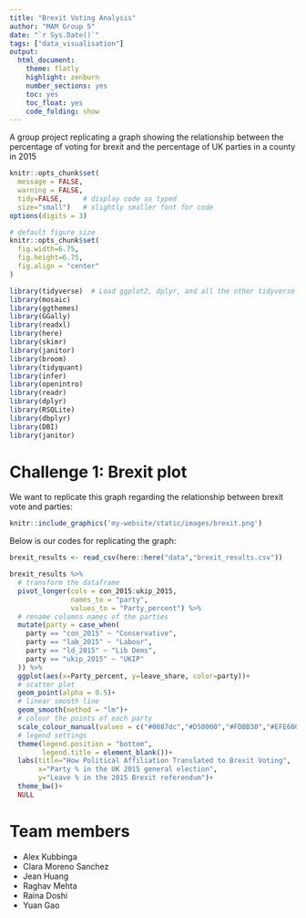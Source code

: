```yaml
---
title: "Brexit Voting Analysis"
author: "MAM Group 5"
date: "`r Sys.Date()`"
tags: ["data_visualisation"]
output:
  html_document:
    theme: flatly
    highlight: zenburn
    number_sections: yes
    toc: yes
    toc_float: yes
    code_folding: show
---
```


A group  project replicating a graph showing the relationship between the percentage of voting for brexit and the percentage of UK parties in a county in 2015

<!--more--> 

```r
knitr::opts_chunk$set(
  message = FALSE, 
  warning = FALSE, 
  tidy=FALSE,     # display code as typed
  size="small")   # slightly smaller font for code
options(digits = 3)

# default figure size
knitr::opts_chunk$set(
  fig.width=6.75, 
  fig.height=6.75,
  fig.align = "center"
)
```

```r
library(tidyverse)  # Load ggplot2, dplyr, and all the other tidyverse packages
library(mosaic)
library(ggthemes)
library(GGally)
library(readxl)
library(here)
library(skimr)
library(janitor)
library(broom)
library(tidyquant)
library(infer)
library(openintro)
library(readr)
library(dplyr)
library(RSQLite)
library(dbplyr)
library(DBI)
library(janitor)

```

# Challenge 1: Brexit plot

We want to replicate this graph regarding the relationship between brexit vote and parties:

```r
knitr::include_graphics('my-website/static/images/brexit.png')
```

Below is our codes for replicating the graph:

```r
brexit_results <- read_csv(here::here("data","brexit_results.csv"))

brexit_results %>% 
  # transform the dataframe
  pivot_longer(cols = con_2015:ukip_2015,
               names_to = "party",
               values_to = "Party_percent") %>%
  # rename columns names of the parties
  mutate(party = case_when(
    party == "con_2015" ~ "Conservative",
    party == "lab_2015" ~ "Labour",
    party == "ld_2015" ~ "Lib Dems",
    party == "ukip_2015" ~ "UKIP"
  )) %>% 
  ggplot(aes(x=Party_percent, y=leave_share, color=party))+
  # scatter plot
  geom_point(alpha = 0.5)+
  # linear smooth line
  geom_smooth(method = "lm")+
  # colour the points of each party
  scale_colour_manual(values = c("#0087dc","#D50000","#FDBB30","#EFE600"))+
  # legend settings
  theme(legend.position = "bottom",
        legend.title = element_blank())+
  labs(title="How Political Affiliation Translated to Brexit Voting",
       x="Party % in the UK 2015 general election",
       y="Leave % in the 2015 Brexit referendum")+
  theme_bw()+
  NULL

```

# Team members

- Alex Kubbinga
- Clara Moreno Sanchez
- Jean Huang
- Raghav Mehta
- Raina Doshi
- Yuan Gao